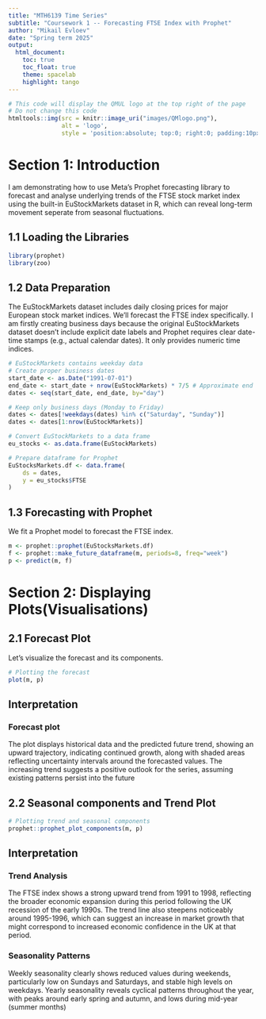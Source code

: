 ```yaml
---
title: "MTH6139 Time Series" 
subtitle: "Coursework 1 -- Forecasting FTSE Index with Prophet" 
author: "Mikail Evloev" 
date: "Spring term 2025" 
output: 
  html_document:
    toc: true
    toc_float: true
    theme: spacelab 
    highlight: tango
---
```

 
```r
# This code will display the QMUL logo at the top right of the page
# Do not change this code
htmltools::img(src = knitr::image_uri("images/QMlogo.png"),
               alt = 'logo',
               style = 'position:absolute; top:0; right:0; padding:10px; width:20%;')
```

# Section 1: Introduction
I am demonstrating how to use Meta's Prophet forecasting library to forecast and analyse underlying trends of the FTSE stock market index using the built-in EuStockMarkets dataset in R, which can reveal long-term movement seperate from seasonal fluctuations.


## 1.1 Loading the Libraries
```r
library(prophet)
library(zoo)
```


## 1.2 Data Preparation
The EuStockMarkets dataset includes daily closing prices for major European stock market indices. We'll forecast the FTSE index specifically. I am firstly creating business days because the original EuStockMarkets dataset doesn't include explicit date labels and Prophet requires clear date-time stamps (e.g., actual calendar dates). It only provides numeric time indices. 

```r
# EuStockMarkets contains weekday data
# Create proper business dates
start_date <- as.Date("1991-07-01")
end_date <- start_date + nrow(EuStockMarkets) * 7/5 # Approximate end
dates <- seq(start_date, end_date, by="day")

# Keep only business days (Monday to Friday)
dates <- dates[!weekdays(dates) %in% c("Saturday", "Sunday")]
dates <- dates[1:nrow(EuStockMarkets)]

# Convert EuStockMarkets to a data frame
eu_stocks <- as.data.frame(EuStockMarkets)

# Prepare dataframe for Prophet
EuStocksMarkets.df <- data.frame(
    ds = dates,
    y = eu_stocks$FTSE
)
```

## 1.3 Forecasting with Prophet
We fit a Prophet model to forecast the FTSE index.
```r
m <- prophet::prophet(EuStocksMarkets.df)
f <- prophet::make_future_dataframe(m, periods=8, freq="week")
p <- predict(m, f)
```

# Section 2: Displaying Plots(Visualisations)

## 2.1 Forecast Plot
Let's visualize the forecast and its components.

```r
# Plotting the forecast
plot(m, p)
```

## Interpretation 

### Forecast plot

The plot displays historical data and the predicted future trend, showing an upward trajectory, indicating continued growth, along with shaded areas reflecting uncertainty intervals around the forecasted values. The increasing trend suggests a positive outlook for the series, assuming existing patterns persist into the future


## 2.2 Seasonal components and Trend Plot
```r
# Plotting trend and seasonal components
prophet::prophet_plot_components(m, p)
```

## Interpretation
### Trend Analysis
The FTSE index shows a strong upward trend from 1991 to 1998, reflecting the broader economic expansion during this period following the UK recession of the early 1990s. The trend line also steepens noticeably around 1995-1996, which can suggest an increase in market growth that might correspond to increased economic confidence in the UK at that period.


### Seasonality Patterns
Weekly seasonality clearly shows reduced values during weekends, particularly low on Sundays and Saturdays, and stable high levels on weekdays.
Yearly seasonality reveals cyclical patterns throughout the year, with peaks around early spring and autumn, and lows during mid-year (summer months)



